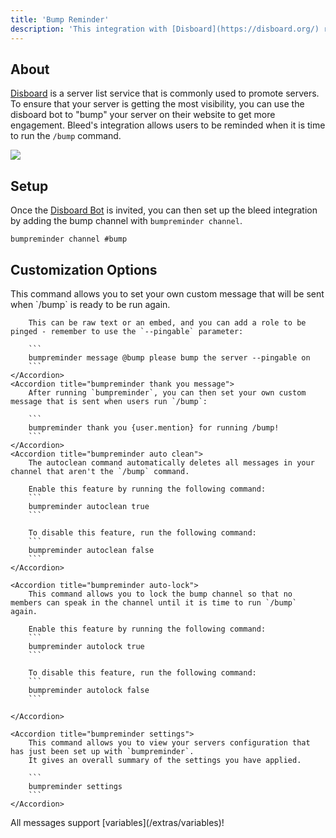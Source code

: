 ```yaml
---
title: 'Bump Reminder'
description: 'This integration with [Disboard](https://disboard.org/) reminds users to run the bump command.'
---
```

## About
[Disboard](https://disboard.org/) is a server list service that is commonly used to promote servers. To ensure that your server is getting the most visibility, you can use the disboard bot to "bump" your server on their website to get more engagement. Bleed's integration allows users to be reminded when it is time to run the `/bump` command.
<Frame caption="Example bump reminder usage">
  <img src="https://github.com/ju/docs/blob/main/static/bprm.png?raw=true" />
</Frame>

## Setup
Once the [Disboard Bot](https://discord.com/oauth2/authorize?client_id=302050872383242240&permissions=2147486737&scope=bot%20applications.commands) is invited, you can then set up the bleed integration by adding the bump channel with `bumpreminder channel`.

```
bumpreminder channel #bump
```

## Customization Options
<AccordionGroup>
    <Accordion title="bumpreminder message">
        This command allows you to set your own custom message that will be sent when `/bump` is ready to be run again. 
        
        This can be raw text or an embed, and you can add a role to be pinged - remember to use the `--pingable` parameter: 

        ```
        bumpreminder message @bump please bump the server --pingable on
        ```
    </Accordion>
    <Accordion title="bumpreminder thank you message">
        After running `bumpreminder`, you can then set your own custom message that is sent when users run `/bump`: 

        ```
        bumpreminder thank you {user.mention} for running /bump!
        ```
    </Accordion>
    <Accordion title="bumpreminder auto clean">
        The autoclean command automatically deletes all messages in your channel that aren't the `/bump` command.

        Enable this feature by running the following command:
        ```
        bumpreminder autoclean true
        ```

        To disable this feature, run the following command:
        ```
        bumpreminder autoclean false
        ``` 
    </Accordion>
    
    <Accordion title="bumpreminder auto-lock">
        This command allows you to lock the bump channel so that no members can speak in the channel until it is time to run `/bump` again.

        Enable this feature by running the following command:
        ```
        bumpreminder autolock true
        ```

        To disable this feature, run the following command:
        ```
        bumpreminder autolock false
        ```

    </Accordion>
    
    <Accordion title="bumpreminder settings">
        This command allows you to view your servers configuration that has just been set up with `bumpreminder`. 
        It gives an overall summary of the settings you have applied.

        ```
        bumpreminder settings
        ```
    </Accordion>
</AccordionGroup>
<Info>
    All messages support [variables](/extras/variables)!
</Info>